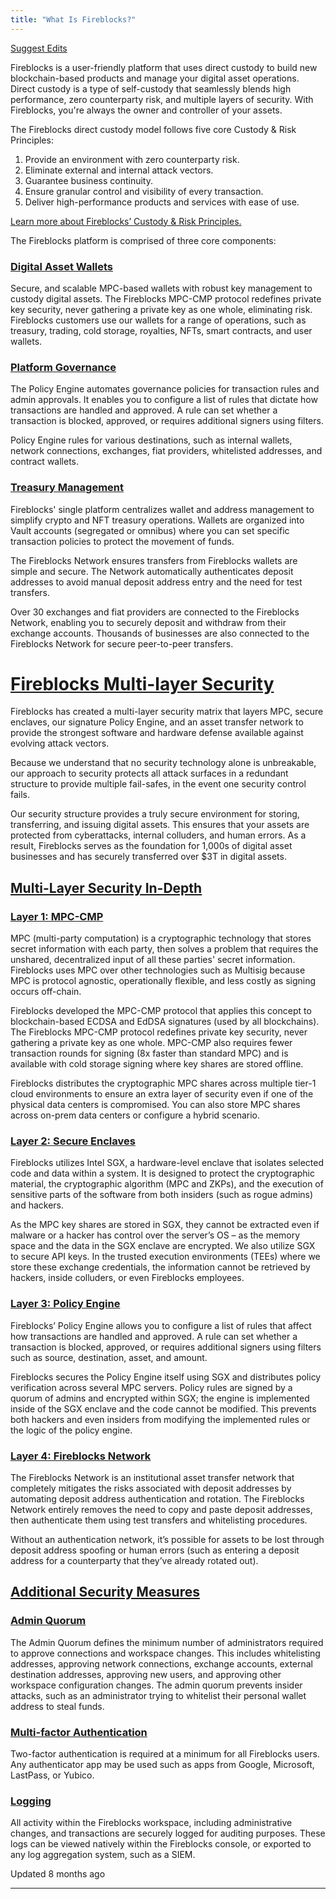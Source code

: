 ```yaml
---
title: "What Is Fireblocks?"
---
```


[Suggest Edits](/edit/what-is-fireblocks)

Fireblocks is a user-friendly platform that uses direct custody to build new blockchain-based products and manage your digital asset operations. Direct custody is a type of self-custody that seamlessly blends high performance, zero counterparty risk, and multiple layers of security. With Fireblocks, you're always the owner and controller of your assets.

The Fireblocks direct custody model follows five core Custody & Risk Principles:

1.  Provide an environment with zero counterparty risk.
2.  Eliminate external and internal attack vectors.
3.  Guarantee business continuity.
4.  Ensure granular control and visibility of every transaction.
5.  Deliver high-performance products and services with ease of use.

[Learn more about Fireblocks’ Custody & Risk Principles.](https://www.fireblocks.com/principles/)

The Fireblocks platform is comprised of three core components:

### [Digital Asset Wallets](#digital-asset-wallets)

Secure, and scalable MPC-based wallets with robust key management to custody digital assets. The Fireblocks MPC-CMP protocol redefines private key security, never gathering a private key as one whole, eliminating risk. Fireblocks customers use our wallets for a range of operations, such as treasury, trading, cold storage, royalties, NFTs, smart contracts, and user wallets.

### [Platform Governance](#platform-governance)

The Policy Engine automates governance policies for transaction rules and admin approvals. It enables you to configure a list of rules that dictate how transactions are handled and approved. A rule can set whether a transaction is blocked, approved, or requires additional signers using filters.

Policy Engine rules for various destinations, such as internal wallets, network connections, exchanges, fiat providers, whitelisted addresses, and contract wallets.

### [Treasury Management](#treasury-management)

Fireblocks' single platform centralizes wallet and address management to simplify crypto and NFT treasury operations. Wallets are organized into Vault accounts (segregated or omnibus) where you can set specific transaction policies to protect the movement of funds.

The Fireblocks Network ensures transfers from Fireblocks wallets are simple and secure. The Network automatically authenticates deposit addresses to avoid manual deposit address entry and the need for test transfers.

Over 30 exchanges and fiat providers are connected to the Fireblocks Network, enabling you to securely deposit and withdraw from their exchange accounts. Thousands of businesses are also connected to the Fireblocks Network for secure peer-to-peer transfers.

# [Fireblocks Multi-layer Security](#fireblocks-multi-layer-security)

Fireblocks has created a multi-layer security matrix that layers MPC, secure enclaves, our signature Policy Engine, and an asset transfer network to provide the strongest software and hardware defense available against evolving attack vectors.

Because we understand that no security technology alone is unbreakable, our approach to security protects all attack surfaces in a redundant structure to provide multiple fail-safes, in the event one security control fails.

Our security structure provides a truly secure environment for storing, transferring, and issuing digital assets. This ensures that your assets are protected from cyberattacks, internal colluders, and human errors. As a result, Fireblocks serves as the foundation for 1,000s of digital asset businesses and has securely transferred over $3T in digital assets.

## [Multi-Layer Security In-Depth](#multi-layer-security-in-depth)
### [Layer 1: MPC-CMP](#layer-1-mpc-cmp)

MPC (multi-party computation) is a cryptographic technology that stores secret information with each party, then solves a problem that requires the unshared, decentralized input of all these parties' secret information. Fireblocks uses MPC over other technologies such as Multisig because MPC is protocol agnostic, operationally flexible, and less costly as signing occurs off-chain.

Fireblocks developed the MPC-CMP protocol that applies this concept to blockchain-based ECDSA and EdDSA signatures (used by all blockchains). The Fireblocks MPC-CMP protocol redefines private key security, never gathering a private key as one whole. MPC-CMP also requires fewer transaction rounds for signing (8x faster than standard MPC) and is available with cold storage signing where key shares are stored offline.

Fireblocks distributes the cryptographic MPC shares across multiple tier-1 cloud environments to ensure an extra layer of security even if one of the physical data centers is compromised. You can also store MPC shares across on-prem data centers or configure a hybrid scenario.

### [Layer 2: Secure Enclaves](#layer-2-secure-enclaves)

Fireblocks utilizes Intel SGX, a hardware-level enclave that isolates selected code and data within a system. It is designed to protect the cryptographic material, the cryptographic algorithm (MPC and ZKPs), and the execution of sensitive parts of the software from both insiders (such as rogue admins) and hackers.

As the MPC key shares are stored in SGX, they cannot be extracted even if malware or a hacker has control over the server’s OS – as the memory space and the data in the SGX enclave are encrypted. We also utilize SGX to secure API keys. In the trusted execution environments (TEEs) where we store these exchange credentials, the information cannot be retrieved by hackers, inside colluders, or even Fireblocks employees.

### [Layer 3: Policy Engine](#layer-3-policy-engine)

Fireblocks’ Policy Engine allows you to configure a list of rules that affect how transactions are handled and approved. A rule can set whether a transaction is blocked, approved, or requires additional signers using filters such as source, destination, asset, and amount.

Fireblocks secures the Policy Engine itself using SGX and distributes policy verification across several MPC servers. Policy rules are signed by a quorum of admins and encrypted within SGX; the engine is implemented inside of the SGX enclave and the code cannot be modified. This prevents both hackers and even insiders from modifying the implemented rules or the logic of the policy engine.

### [Layer 4: Fireblocks Network](#layer-4-fireblocks-network)

The Fireblocks Network is an institutional asset transfer network that completely mitigates the risks associated with deposit addresses by automating deposit address authentication and rotation. The Fireblocks Network entirely removes the need to copy and paste deposit addresses, then authenticate them using test transfers and whitelisting procedures.

Without an authentication network, it’s possible for assets to be lost through deposit address spoofing or human errors (such as entering a deposit address for a counterparty that they’ve already rotated out).

## [Additional Security Measures](#additional-security-measures)
### [Admin Quorum](#admin-quorum)

The Admin Quorum defines the minimum number of administrators required to approve connections and workspace changes. This includes whitelisting addresses, approving network connections, exchange accounts, external destination addresses, approving new users, and approving other workspace configuration changes. The admin quorum prevents insider attacks, such as an administrator trying to whitelist their personal wallet address to steal funds.

### [Multi-factor Authentication](#multi-factor-authentication)

Two-factor authentication is required at a minimum for all Fireblocks users. Any authenticator app may be used such as apps from Google, Microsoft, LastPass, or Yubico.

### [Logging](#logging)

All activity within the Fireblocks workspace, including administrative changes, and transactions are securely logged for auditing purposes. These logs can be viewed natively within the Fireblocks console, or exported to any log aggregation system, such as a SIEM.

Updated 8 months ago

* * *